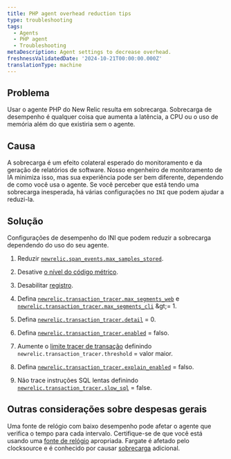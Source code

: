```yaml
---
title: PHP agent overhead reduction tips
type: troubleshooting
tags:
  - Agents
  - PHP agent
  - Troubleshooting
metaDescription: Agent settings to decrease overhead.
freshnessValidatedDate: '2024-10-21T00:00:00.000Z'
translationType: machine
---
```


## Problema

Usar o agente PHP do New Relic resulta em sobrecarga. Sobrecarga de desempenho é qualquer coisa que aumenta a latência, a CPU ou o uso de memória além do que existiria sem o agente.

## Causa

A sobrecarga é um efeito colateral esperado do monitoramento e da geração de relatórios de software. Nosso engenheiro de monitoramento de IA minimiza isso, mas sua experiência pode ser bem diferente, dependendo de como você usa o agente. Se você perceber que está tendo uma sobrecarga inesperada, há várias configurações no `INI` que podem ajudar a reduzi-la.

## Solução

Configurações de desempenho do INI que podem reduzir a sobrecarga dependendo do uso do seu agente.

1. Reduzir [`newrelic.span_events.max_samples_stored`](/docs/apm/agents/php-agent/configuration/php-agent-configuration/#inivar-span-events-max-samples-stored).

2. Desative [o nível do código métrico](/docs/apm/agents/php-agent/configuration/php-agent-configuration/#inivar-code-level-metrics).

3. Desabilitar [registro](/docs/apm/agents/php-agent/configuration/php-agent-configuration/#log-forwarding).

4. Defina [`newrelic.transaction_tracer.max_segments_web`](/docs/apm/agents/php-agent/configuration/php-agent-configuration/#inivar-tt-maxsegweb) e [`newrelic.transaction_tracer.max_segments_cli`](/docs/apm/agents/php-agent/configuration/php-agent-configuration/#inivar-tt-maxsegcli) &amp;gt;= 1.

5. Defina [`newrelic.transaction_tracer.detail`](/docs/apm/agents/php-agent/configuration/php-agent-configuration/#inivar-tt-detail) = 0.

6. Defina [`newrelic.transaction_tracer.enabled`](/docs/agents/php-agent/configuration/php-agent-configuration#inivar-tt-enabled) = falso.

7. Aumente o [limite tracer de transação](/docs/agents/php-agent/configuration/php-agent-configuration#inivar-tt-threshold) definindo `newrelic.transaction_tracer.threshold` = valor maior.

8. Defina [`newrelic.transaction_tracer.explain_enabled`](/docs/agents/php-agent/configuration/php-agent-configuration#inivar-tt-explain-enabled) = falso.

9. Não trace instruções SQL lentas definindo [`newrelic.transaction_tracer.slow_sql`](/docs/agents/php-agent/configuration/php-agent-configuration#inivar-tt-slowsql) = false.

## Outras considerações sobre despesas gerais

Uma fonte de relógio com baixo desempenho pode afetar o agente que verifica o tempo para cada intervalo. Certifique-se de que você está usando uma [fonte de relógio](https://forum.newrelic.com/s/hubtopic/aAX8W0000008a7rWAA/relic-solution-php-agent-cpu-overhead-tips) apropriada. Fargate é afetado pelo clocksource e é conhecido por causar [sobrecarga](/docs/apm/agents/php-agent/troubleshooting/fargate-nitro-clock-performance-impact/) adicional.